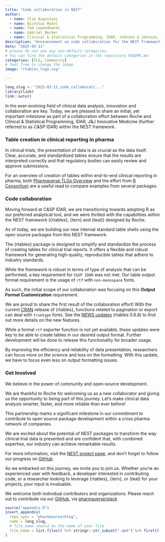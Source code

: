 ```yaml
---
title: "Code collaboration in NEST"
author:
  - name: Ilse Augustyns
  - name: Nicholas Masel
  - name: Tad Lewandowski
  - name: Gabriel Becker
  - name: Clinical & Statistical Programming, IDAR, Johnson & Johnson, Innovative Medicine
description: "Announcement on code collaboration for the NEST framework between Roche and Clinical & Statistical Programming, Johnson & Johnson Innovative Medicine"
date: "2025-03-11"
# please do not use any non-default categories.
# You can find the default categories in the repository README.md
categories: [TLG, Community]
# feel free to change the image
image: "rtables_logo.svg"

---
```


<!--------------- typical setup ----------------->

```r
long_slug <- "2025-03-11_code_collaborati..."
library(link)
link::auto()
```

<!--------------- post begins here ----------------->

In the ever-evolving field of clinical data analysis, innovation and collaboration are key. Today, we are pleased to share an initial, yet important milestone as part of a collaboration effort between Roche and Clinical & Statistical Programming, IDAR, J&J Innovative Medicine (further referred to as C&SP IDAR) within the NEST framework.

### Table creation in clinical reporting in pharma

In clinical trials, the presentation of data is as crucial as the data itself. Clear, accurate, and standardized tables ensure that the results are interpreted correctly and that regulatory bodies can easily review and approve submissions. 

For an overview of creation of tables within end-to-end clinical reporting in pharma, both [Pharmaverse TLGs Overview](https://pharmaverse.org/e2eclinical/tlg/) and the effort from [R Consortium](https://rconsortium.github.io/rtrs-wg/) are a useful read to compare examples from several packages.

### Code collaboration

Moving forward at C&SP IDAR, we are transitioning towards adopting R as our preferred analytical tool, and we were thrilled with the capabilities within the NEST framework ({rtables}, {tern} and {teal}) designed by Roche. 

As of today, we are building our new internal standard table shells using the open source packages from this NEST framework.

The {rtables} package is designed to simplify and standardize the process of creating tables for clinical trial reports. It offers a flexible and robust framework for generating high-quality, reproducible tables that adhere to industry standards. 

While the framework is robust in terms of type of analysis that can be performed, a key requirement for `C&SP IDAR` was not met. Our table output format requirement is the usage of `rtf` with `non-monospace` fonts.

As such, the initial scope of our collaboration was focusing on this **Output Format Customization** requirement. 

We are proud to share the first result of the collaboration effort! With the current [CRAN](https://cran.r-project.org/web/packages/rtables/index.html){target="_blank"} release of {rtables}, functions related to pagination or export can deal with `truetype` fonts. 
See the [NEWS updates](https://cran.r-project.org/web/packages/rtables/news/news.html){target="_blank"} (rtables 0.6.8) to find out more details on the new features.

While a formal `rtf` exporter function is not yet available, these updates were key to be able to create tables in our desired output format.
Further development will be done to release this functionality for broader usage.

By improving the efficiency and reliability of data presentation, researchers can focus more on the science and less on the formatting. With this update, we have to focus even less on output formatting issues.

### Get Involved

We believe in the power of community and open-source development. 

We are thankful to Roche for welcoming us as a new collaborator and giving us the opportunity to being part of this journey. Let's make clinical data analysis smarter, faster, and more reliable than ever before!

This partnership marks a significant milestone in our commitment to contribute to open source package development within a cross pharma network of companies. 

We are excited about the potential of NEST packages to transform the way clinical trial data is presented and are confident that, with combined expertise, our industry can achieve remarkable results.

For more information, visit the [NEST project page](https://insightsengineering.github.io/nest/index.html){target="_blank"}, and don't forget to follow our progress on [GitHub](https://github.com/insightsengineering){target="_blank"}.

As we embarked on this journey, we invite you to join us. Whether you’re an experienced user with feedback, a developer interested in contributing code, or a researcher looking to leverage {rtables}, {tern}, or {teal} for your projects, your input is invaluable.

We welcome both individual contributors and organizations. Please reach out to contribute via our [GitHub](https://insightsengineering.github.io/rtables/){target="_blank"}, via <a href="https://pharmaverse.slack.com">pharmaverse/slack</a>

<!--------------- appendices go here ----------------->

```r
source("appendix.R")
insert_appendix(
  repo_spec = "pharmaverse/blog",
  name = long_slug,
  # file_name should be the name of your file
  file_name = list.files() %>% stringr::str_subset(".qmd") %>% first()
)
```
